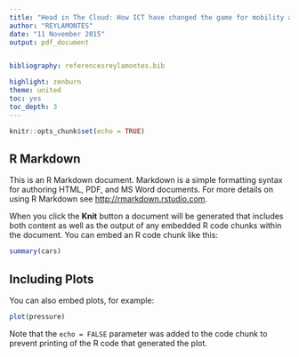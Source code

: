 ```yaml
---
title: "Head in The Cloud: How ICT have changed the game for mobility and migration"
author: "REYLAMONTES"
date: "11 November 2015"
output: pdf_document


bibliography: referencesreylamontes.bib

highlight: zenburn
theme: united
toc: yes
toc_depth: 3
---
```



\newpage

```r
knitr::opts_chunk$set(echo = TRUE)
```

## R Markdown

This is an R Markdown document. Markdown is a simple formatting syntax for authoring HTML, PDF, and MS Word documents. For more details on using R Markdown see <http://rmarkdown.rstudio.com>.

When you click the **Knit** button a document will be generated that includes both content as well as the output of any embedded R code chunks within the document. You can embed an R code chunk like this:

```r
summary(cars)
```

## Including Plots

You can also embed plots, for example:

```r
plot(pressure)
```

Note that the `echo = FALSE` parameter was added to the code chunk to prevent printing of the R code that generated the plot.
